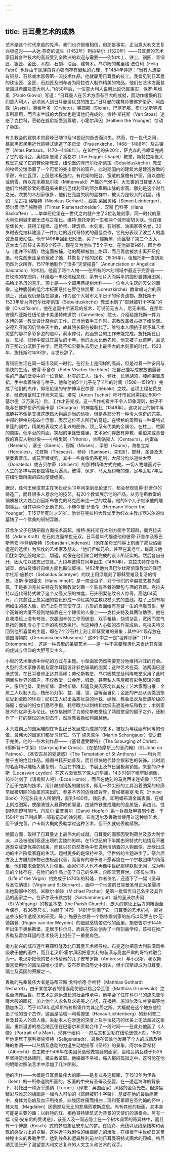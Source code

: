 ```yaml
---
---
---
```

title: 日耳曼艺术的成熟
---




艺术是这个时代来临的先声。我们也许很难相信，但那是事实，正当意大利文艺复兴极盛时——从达·芬奇的诞生（1452年）到拉斐尔（1520年）——日耳曼的艺术家因其各种技术的高超受到全欧洲的欢迎与需要——例如木工、铁工、铜匠、青铜匠、银匠、金匠、木刻、石刻、油画、建筑术。乌尔姆的弗里格·法伯利（Felig Fabri）也许由于民族自尊心强而存有偏私的心理，于1484年评道：“当有人想要有铜器、石器或木器等第一流技术作品，他就雇用日耳曼的技工。我曾见到日耳曼的珠宝匠、金匠、石刻匠及制车者为阿拉伯人制作精美的物品，他们在艺术方面甚至超过希腊及意大利人。”约50年后，一位意大利人说明此说仍属事实，保罗·焦维奥（Paolo Giovio）写道：“日耳曼人在艺术方面有巨大的成就，而动作缓慢的我们意大利人，必须派人到日耳曼请优良的技工。”日耳曼的建筑师被佛罗伦萨、阿西西（Assisi）、奥维叶多（Orvieto）、锡耶那（Siena）、巴塞罗那、布尔戈斯等城市所雇用，而且米兰城的大教堂也是请他们完成的。维特·斯托斯（Veit Stoss）迷惑了克拉科，丢勒在威尼斯受到尊敬，小霍尔拜因（Holbein the Younger）惊动了英国。

有关教会的建筑术的巅峰已随13及14世纪的逝去而消失。然而，在一世代之间，慕尼黑市民用近代哥特式建造了圣母堂（Frauenkirche，1468—1488年）及古镇厅（Altes Rathaus，1470—1488年）。在16世纪的头20年，萨克森的弗赖堡完成了它的唱诗台，奥格斯堡建了富格尔（the Fugger Chapel）教堂，斯特拉斯堡大教堂完成了它的劳伦斯教堂，纽伦堡的泽巴尔杜斯凯策（Sebalduskirche）教堂的牧师公馆添置了一个可爱的突出壁外的窗户。此时期国内的建筑术是建造雅致的平房，有红瓦顶，上层是木板造的，有花架的阳台，宽敞的屋檐有护窗，用以遮阳或雨雪，所以在米腾瓦尔德（Mittenwald）严酷的气候中，大无畏的日耳曼人以他们俭朴而珍爱的家庭美来抵抗巴伐利亚的阿尔卑斯山脉的崇高。雕刻是这个时代之光。次要的木刻家很多，他们在亮度欠明的星群中，被认为是较大的明星。诸如：尼古拉·格哈特（Nicolaus Gerhart）、西蒙·莱因贝格（Simon Leinberger）、蒂尔曼·里门施耐德（Tilman Riemenschneider）、汉斯·巴科芬（Hans Backoffen）……单单纽伦堡在一世代之内就产生了3位名雕刻家，同一时代的意大利任何城市都无法与之相比。维特·施托斯的一生和两个城市密切关联。他在纽伦堡长大，获得工程师、造桥师、建筑师、木刻家、石刻家、油画家等名誉，30岁时去克拉科建造了一件灿烂的近代哥特式的最佳杰作，它充分表现了波兰人的虔诚及易激动性。他于1496年回到纽伦堡，买了一幢新屋，而且娶了第二个太太，这太太与前任丈夫有8个孩子，现在又为他生了5个子女。在他最富裕时，因为参与（也许不知情）伪造而被捕，他的两颊被加上烙印，而且再度被禁止离开纽伦堡。马克西米连皇帝宽赦了他，并恢复了他的民权（1506年），但施托斯一直到死仍然为众所弃。1517年他制作了很多“天使报喜”（Annunciation or Angelical Salutation）的木刻。他画了两个人物——在所有的木刻领域中最近于完善者——在玫瑰的花圈内，环绕着一串玫瑰经念珠，系有七片大而扁平的圆形装饰用图案，描绘出圣母的喜乐，顶上是——全部用菩提树木料——一位令人生厌的天父的画像。这种脆弱的组合木板画悬挂在罗伦兹凯策（Lorenzkirche）教堂唱诗台的圆顶上，此画现仍悬挂在那里，作为这个大城市太平日子的珍贵遗物。施托斯于1520年曾为泽巴尔杜斯凯策（Sebalduskirche）教堂木刻了“耶稣被钉十字架”的像（Crucifixion），他在这画中所表现的技术，可说前无古人，后无来者。在那年安德烈亚斯任纽伦堡卡美里特修道院（Carmelites）院长，介绍给施托斯一件为本博的某一教堂设计祭台的工作。正当他着手工作时，宗教改革者占据了纽伦堡。安德烈亚斯因仍信奉天主教，故其院长职务被取代了。维特本人固执于赋予其艺术灵感的那种多彩多姿的信仰，薪水停付，刻画祭台的工作未能完成。施托斯在目盲、孤寂、悲惨中度过其最后的十年。他的太太比他先死，他又被子女遗弃，且见弃于那过分沉醉于神学，而竟不知它要失去历史上最伟大的木刻家的时代。1533年，施托斯时年93岁，与世长辞了。

青铜匠生活在同一城市及同一时代，在行业上是同样的高尚，但是过着一种安闲与愉快的生活。彼得·菲舍尔（Peter Vischer the Elder）把自己描写成安放他最著名的产品的壁龛中的一位真挚、朴实的工人，矮小、健壮，长满胡须，腰间围着皮裙，手中拿着铁锥与凿子。他和他的5个儿子花了11年的时间（1508—1519年）完成了他们的杰作，即纽伦堡的守护神泽巴尔德（Sebald）之坟。这项工程花费良多，经费用罄时工作尚未完成。塔克（Anton Tucher）呼吁市民尚需捐助800个基尔德（2万美元）后，工作才告完成。这一杰作初看并不令人印象深刻，似乎不能与在佛罗伦萨的奥卡那（Orcagna）的神龛相比（1348年）。这坟背上的蜗牛与海豚并不像是支撑这庞然大物最适当的动物，但是各部分有一种令人惊奇的完美。中部的银棺刻有四个浮雕，表示这位圣人所行的奇迹。在银棺的周围有一种哥特式罩篷的铜柱，精美的表现文艺复兴的图饰，顶上系有优美的金属带。在柱上、柱脚的周围，低平台的内面，突起的罩篷壁龛里，艺术家们存放有异教、希伯来或基督教的真实人物肖像——小特里同（Tritons），肯陶洛斯人（Centaurs），内雷兹（Nereids），塞壬（Sirens），缪斯（Muses），孚恩（Fauns），海格立斯（Hercules），忒修斯（Theseus），参孙（Samson），先知们，耶稣、圣徒及天使奏着音乐，或玩弄狮或狗。其中一些肖像仍系粗制，大部分均以道纳太罗（Donatello）或吉贝尔蒂（Ghiberti）的那种精确方式完成。一切人物雕画对于人生的多样写实都显得极为逼真。彼得、保罗、马太及约翰的像，足与丢勒7年后在纽伦堡所画的四位使徒媲美。

据说，任何王侯或君主在16世纪头10年间来到纽伦堡时，都会参观彼得·菲舍尔的铸造厂，而且很多人恳求他的技艺。有20个教堂展示他的产品，从劳伦斯教堂的铜质枝状大烛台到因斯布鲁克的马克西米连一世的坟墓。他的5个儿子继承他的雕刻事业，但其中两个比他先死。小赫尔曼·菲舍尔（Hermann Viscer the Younger）于1517年死时才31岁，他曾在克拉科大教堂里为红衣主教加西米尔的坟墓铸了一个优美的铜制浮雕。

菲舍尔父子在铸铜器方面技术高超，维特·施托斯在木刻方面手艺超群，而克拉夫特（Adam Kraft）在石刻方面举世无双。日耳曼年代描述他和彼得·菲舍尔及塞巴斯蒂安·林登纳斯特（Sebastian Lindenast）（他在圣母堂时钟上刻画了那些谄媚逢迎的选侯）为热忱的艺术家及朋友。“他们俨如兄弟，甚至在其老年，每周五他们犹如学徒般地聚会、切磋，就像在他们聚会时完成的设计所证实的。然后各自分开，因太忙以致忘记饮食。”大约与彼得在同年出生（1460年），克拉夫特在俭朴、诚实、虔诚及嗜好自绘方面也酷似彼得。1492年他为泽巴尔杜斯凯策教堂的泽巴尔杜斯·施赖尔（Sebaldus Schreyer）的坟上用浮雕刻了耶稣受难及复活的情景。汉斯·伊姆霍夫（Hans Imhoff）是一商业巨子，对于他们的卓越技艺甚为感佩，于是委派克拉夫特在劳伦斯教堂刻画一个装有圣餐的面包与酒的容器。克拉夫特以近代哥特式做了这个又高又细的神龛，石头图案花纹令人惊奇，高达64英尺，而其愈往上愈尖细的变化形成一种优美的主教权杖头式的曲线。柱子上刻有栩栩如生的圣人像，房门上刻有天使守卫，方形的表面绘有基督一生的浮雕景象。整个高耸的大厦不规则地倚靠在三个蹲伏的人像上——克拉夫特及其两位助手。他在自我描绘上没有夸张，衣服因辛劳工作而破旧，双手粗糙，胡须杂乱，宽阔而意气昂扬的面孔专心于工作的构想及执行。当这种撩人心弦的杰作完成后，克拉夫特又回到他所喜爱的主题，即在7个沙石柱上刻上耶稣受难的景象；其中6个现存放在德国博物院（Germanisches Museum）：这6个中之一是“埋葬耶稣”（The Entombment），这是一种典型的条顿艺术——是一种不需要理想化来表达其真挚的虔诚与信仰的大胆写实主义。

小型的艺术继承中世纪的方式与主题。小型画家仍然需要充分地维持兴旺的行会。大型的艺术家像丢勒及霍尔拜因设计彩色玻璃的图案；这种艺术在英、法两国已逐渐式微，在日耳曼却正达其高峰；劳伦斯教堂、乌尔姆教堂及科隆教堂采用了此时期闻名世界的窗户。不仅教堂，公会厅、城堡，甚至私人宅屋都有彩色玻璃的窗户。像纽伦堡、奥格斯堡、雷根斯堡、科隆及美因茨均以其技工艺术家而自豪：金属工人以制火炬、枝形吊灯架、盆、罐、锁、盘等而自负；金匠的产品从调羹到祭坛受到全欧的珍视；纺织工人织出品质优良的地毯、绣帷、教会法衣及贵族阶级的饰服；虔诚的妇女们磨尽手指，耗尽眼力以刺绣和丝绸去遮盖神坛和教士；木刻家技术的优异无与伦比。伏尔格姆除了为劳伦斯教堂绘了两扇堂皇的窗子之外，还制作了一打的祭坛的木刻杰作，然后教丢勒如何超越他。

木头或铜上的图案雕刻在15世纪已发展成为成熟的艺术，被视为与绘画有同等的价值。最伟大的画家们都曾习修它。马丁·施恩告尔（Martin Schongauer）使之趋于完美，他的一些木刻作品——《基督遭受鞭笞》（The Scourging of Christ）、《耶稣背十字架》（Carrying the Cross）、《在帕特摩斯上的圣约翰》（St.John on Patmos）、《圣安东尼的受诱惑》（The Temptation of St.Anthony）——均为流誉千古的绝佳作品。插图书籍开始普及，而且很快地代替金银彩色的装饰。此时期的名画均以雕板大量复制，而且在书摊上、书展上及节日里极易销售。来登的卢卡斯（Lucasvan Leyden）在这方面表现了惊人的早熟，14岁时刻了穆罕默德像，16岁时刻了《请看斯人吧》（Ecce Homo），而且在他刻的马克西米连铜像上显示了近于完美的技术。用针雕刻铜版的雕刻术，即用一种尖形的工具沿着图案的轮廓举起被切除的金属的突出的、参差不齐的边缘或背脊，曾经被豪塞·勃克（House Book）的无名氏主人所使用，直到1480年。蚀刻术，即用蜡布满金属表面，在蜡上刻成图案，使酸液蚀入暴露的轮廓里，由装饰铁变成雕刻的金属版，再由此，蚀刻印刷即可施行。丹尼尔·霍普费尔（Daniel Hopfer）系一兵器及甲胄制作者，于1504年似已制成第一部有记录的蚀刻版。布克迈尔及丢勒曾使用过这种新艺术，但不够完善。卢卡斯大概向丢勒学过这种艺术，但不久就较丢勒精熟。

绘画方面，取得了日耳曼史上最伟大的成就。日耳曼的画家因受到荷兰及意大利学派，以及被他们驱逐出境的孟陵的影响，在15世纪的下半期由哥特式的热情及不雅逐渐变成更优美的线条，而且以在自然景色中安逸地活动着的人物画像，反映出成功的中产阶级家庭的生活。题材更多的是保持神圣，但世俗的主题进步了。祭台后方及上方雕刻饰物已由板画代替，而富有的赠予者不愿再跪在一个宗教团体的角落里，他们要求全部列入肖像里。画家们本人也不再像中世纪那样默默无闻，成为明显的个体存在，在他们的作品上签了自己的名字，企图流芳百世。《圣母生活》（Life of the Virgin）约完成于1470年的科隆，作者佚名，还遗下了一幅《圣母与圣伯纳德》（Virgin and St.Bernard），画中一个地道的日耳曼圣母正为圣婴挤出她胸部中的奶。米歇尔·帕赫（Michael Pacher）是第一批留传自己名字及其作品的画家之一。在萨尔茨卡默古特（Salzkammergut）城的圣沃尔夫冈（St.Wolfgang）的教区本堂（the Parish Church），庞大的祭坛上后方的雕画至今保存，有36英尺长，帕赫于1479—1481年刻画了它。日耳曼的艺术机构一直对这些嵌板作透视法的研究。马丁·施恩告尔将一个熟练雕刻家的技巧以及罗吉尔·范·德魏登（Rogier van der Weyden）的细腻感情带进他的画里。施恩告尔于1445年出生于奥格斯堡，定居于科尔马，而且在该处创办了一所刻画学校，该校在推广丢勒及霍尔拜因的艺术技巧上担任了一重要角色。

南方新兴的城市逐年篡窃科隆及北日耳曼艺术领导权。布克迈尔把意大利装潢风格吸收于他的画中，而且老汉斯·霍尔拜因把意大利的装潢与高度严肃的哥特式融合为一。老汉斯把他的艺术传给他的儿子安布罗斯（Ambrose）与小汉斯，老汉斯很喜爱用他的画法描绘小汉斯。安布罗斯自历史中消失，但小汉斯却成为日耳曼、瑞士及英国的荣耀之一。

丢勒的先辈最伟大者是马蒂亚斯·戈特哈德·奈哈特（Matthias Gothardt Neihardt），由于某位学者的错误竟使他以格吕奈瓦德（Matthias Grünewald）之名而流传后世。在艺术之源远流长的社会传承中，他学会了住在科尔马的施恩告尔魔术般的画技，加上他个人求名及求完美之心切，在根特、施派尔及法兰克福等地勤加练习，而于1479年选择斯特拉斯堡作为其定居之所。大概就在这个地方他绘出了他的首个杰作，这画是哈瑙—利希滕堡（Hanau-Lichtenberg）的菲利普二世及其夫人的双人像。丢勒本人在渗透的深度上及手法技巧的优美上无法超过这张画。重新漫游的格吕纳瓦德在巴塞尔和丢勒合作了一段时间——在此处他画了《人像》（Portrait of a Man），现存于纽约——然后又和丢勒在纽伦堡做木刻。1503年他定居于塞利根施塔特（Seligenstadt），最后在该处他发展了个人的成熟及特殊的格调——以热情及悲剧的力道生动地描写《圣经》的景象。阿尔布雷希特（Albrecht）总主教于1509年在美因茨选他做宫廷的画家，当格吕纳瓦德于1526年坚持赞扬路德时，被主教革职。他婚姻不幸福，缩入郁闷孤寂之中，这可能在他的明暗对照法艺术中添加了几许阴影。

他的杰作——大概是日耳曼最伟大的画——是复式多连板画，于1513年为伊森（Isen）的一所修道院所画的。板画的中央有圣母及圣婴，在一遥远海洋的背景下，衬托出一种近乎透纳（Turner）（译按：英国画家）风格的金色光芒。但这幅精彩与难忘的板画是一幅令人可怕的《耶稣被钉十字架》：基督在他的最后痛苦中，身体为伤痕及血汗所掩盖，四肢因疼痛而扭曲；玛利亚晕厥在圣约翰的怀中；抹大拉（Magdalen）因愤怒及无比的悲痛而歇斯底里。尚有其他的板画，其本身可能是主要的画：以鲜艳的红、褐色哥特建筑式为背景的天使们的演奏会。另有一幅《圣·安东尼的受诱惑》，该圣人及一同志隐士在一个树木凋零的奇异林中，而且有一个博施（Bosch）式的梦魇象征安东尼的梦。在色彩、光线以及线条结构和表现的感受力上的卓越，这种近乎戏剧性的绘画能力的爆发，在植根于中世纪日耳曼神秘主义的丢勒手里，达到线条和逻辑胜利前夕的日耳曼哥特式画术的顶峰。格吕纳瓦德张开了渴望意大利文艺复兴的人文主义和艺术的双手。